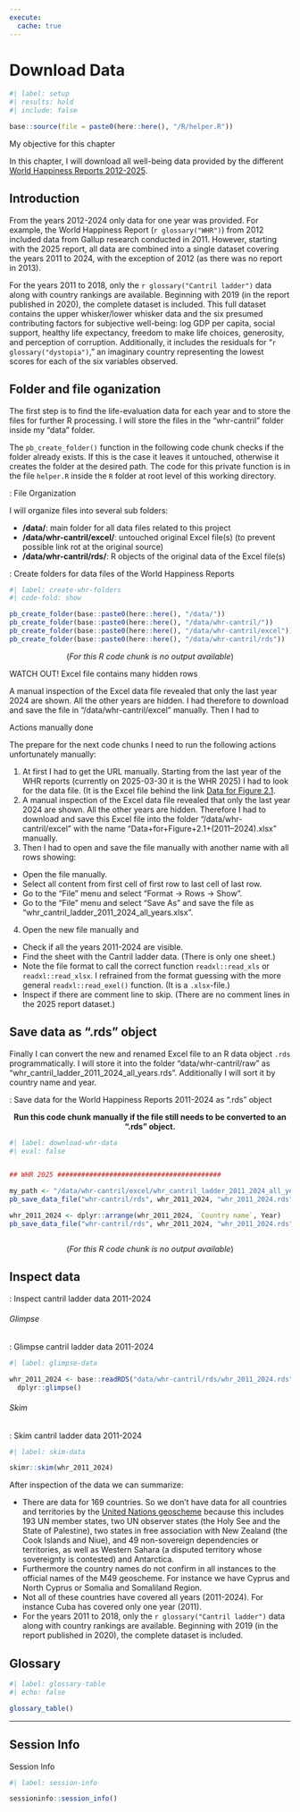 ```yaml
---
execute:
  cache: true
---
```

# Download Data {#sec-download-data}

```r
#| label: setup
#| results: hold
#| include: false

base::source(file = paste0(here::here(), "/R/helper.R"))

```

:::::: {#obj-chapter-template}
::::: my-objectives
::: my-objectives-header
My objective for this chapter
:::

::: my-objectives-container
In this chapter, I will download all well-being data 
provided by the different [World Happiness Reports
2012-2025](https://worldhappiness.report/analysis/).
:::
:::::
::::::




## Introduction

From the years 2012-2024 only data for one year was provided. For example, the World Happiness Report (`r glossary("WHR")`) from 2012 included data from Gallup research conducted in 2011. However, starting with the 2025 report, all data are combined into a single dataset covering the years 2011 to 2024, with the exception of 2012 (as there was no report in 2013).

For the years 2011 to 2018, only the `r glossary("Cantril ladder")` data along with country rankings are available. Beginning with 2019 (in the report published in 2020), the complete dataset is included. This full dataset contains the upper whisker/lower whisker data and the six presumed contributing factors for subjective well-being: log GDP per capita, social support, healthy life expectancy, freedom to make life choices, generosity, and perception of corruption. Additionally, it includes the residuals for "`r glossary("dystopia")`," an imaginary country representing the lowest scores for each of the six variables observed.

## Folder and file oganization

The first step is to find the life-evaluation data for each year and to store the files for further R processing. I will store the files in the "whr-cantril" folder inside my "data" folder.

The `pb_create_folder()` function in the following code chunk checks if the folder already exists. If this is the case it leaves it untouched, otherwise it creates the folder at the desired path. The code for this private function is in the file `helper.R` inside the `R` folder at root level of this working directory.

:::::{.my-resource}
:::{.my-resource-header}
:::::: {#lem-folder-structure}
: File Organization
::::::
:::
::::{.my-resource-container}

I will organize files into several sub folders:

- **/data/**: main folder for all data files related to this project
- **/data/whr-cantril/excel/**: untouched original Excel file(s) (to prevent possible link rot at the original source)
- **/data/whr-cantril/rds/**: R objects of the original data of the Excel file(s)


:::::{.my-r-code}
:::{.my-r-code-header}
:::::: {#cnj-create-whr-folder}
: Create folders for data files of the World Happiness Reports
::::::
:::
::::{.my-r-code-container}



```r
#| label: create-whr-folders
#| code-fold: show

pb_create_folder(base::paste0(here::here(), "/data/"))
pb_create_folder(base::paste0(here::here(), "/data/whr-cantril/"))
pb_create_folder(base::paste0(here::here(), "/data/whr-cantril/excel"))
pb_create_folder(base::paste0(here::here(), "/data/whr-cantril/rds"))
```
<center>(*For this R code chunk is no output available*)</center>


::::
:::::

::::
:::::


:::::{.my-watch-out}
:::{.my-watch-out-header}
WATCH OUT! Excel file contains many hidden rows
:::
::::{.my-watch-out-container}
A manual inspection of the Excel data file revealed that only the last year 2024 are shown. All the other years are hidden. I had therefore to download and save the file in "/data/whr-cantril/excel" manually. Then I had to 
::::
:::::

:::::{.my-procedure}
:::{.my-procedure-header}
Actions manually done
:::
::::{.my-procedure-container}
The prepare for the next code chunks I need to run the following actions unfortunately manually:

1. At first I had to get the URL manually. Starting from the last year of the WHR reports (currently on 2025-03-30 it is the WHR 2025) I had to look for the data file. (It is the Excel file behind the link [Data for Figure 2.1](https://happiness-report.s3.us-east-1.amazonaws.com/2025/Data+for+Figure+2.1+(2011%E2%80%932024).xlsx).
2. A manual inspection of the Excel data file revealed that only the last year 2024 are shown. All the other years are hidden. Therefore I had to download and save this Excel file into the folder "/data/whr-cantril/excel" with the name "Data+for+Figure+2.1+(2011–2024).xlsx" manually. 
3. Then I had to open and save the file manually with another name with all rows showing:
  - Open the file manually.
  - Select all content from first cell of first row to last cell of last row.
  - Go to the "File" menu and select "Format -> Rows -> Show".
  - Go to the "File" menu and select "Save As" and save the file as "whr_cantril_ladder_2011_2024_all_years.xlsx".
4. Open the new file manually and 
  - Check if all the years 2011-2024 are visible. 
  - Find the sheet with the Cantril ladder data. (There is only one sheet.) 
  - Note the file format to call the correct function `readxl::read_xls` or `readxl::read_xlsx`. I refrained from the format guessing with the more general `readxl::read_exel()` function. (It is a `.xlsx`-file.) 
  - Inspect if there are comment line to skip. (There are no comment lines in the 2025 report dataset.)

::::
:::::

## Save data as ".rds" object

Finally I can convert the new and renamed Excel file to an R data object `.rds` programmatically. I will store it into the folder "data/whr-cantril/raw" as "whr_cantril_ladder_2011_2024_all_years.rds". Additionally I will sort it by country name and year.

:::::{.my-r-code}
:::{.my-r-code-header}
:::::: {#cnj-download-whr-data}
: Save data for the World Happiness Reports 2011-2024 as ".rds" object
::::::
:::
::::{.my-r-code-container}


<center>**Run this code chunk manually if the file still needs to be converted to an ".rds" object.**</center>


```r
#| label: download-whr-data
#| eval: false


## WHR 2025 #########################################

my_path <- "/data/whr-cantril/excel/whr_cantril_ladder_2011_2024_all_years.xlsx"
pb_save_data_file("whr-cantril/rds", whr_2011_2024, "whr_2011_2024.rds")

whr_2011_2024 <- dplyr::arrange(whr_2011_2024, `Country name`, Year)
pb_save_data_file("whr-cantril/rds", whr_2011_2024, "whr_2011_2024.rds")



```

<center>(*For this R code chunk is no output available*)</center>


::::
:::::


## Inspect data

::: {.my-code-collection}
:::: {.my-code-collection-header}
::::: {.my-code-collection-icon}
:::::
:::::: {#exm-01-inspect-data}
: Inspect cantril ladder data 2011-2024
::::::

::::

::::{.my-code-collection-container}

::: {.panel-tabset}

###### Glimpse

:::::{.my-r-code}
:::{.my-r-code-header}
:::::: {#cnj-01-glimpse-data}
: Glimpse cantril ladder data 2011-2024
::::::
:::
::::{.my-r-code-container}
```r
#| label: glimpse-data

whr_2011_2024 <- base::readRDS("data/whr-cantril/rds/whr_2011_2024.rds") |> 
  dplyr::glimpse()

```

::::
:::::


###### Skim

:::::{.my-r-code}
:::{.my-r-code-header}
:::::: {#cnj-01-skim-data}
: Skim cantril ladder data 2011-2024
::::::
:::
::::{.my-r-code-container}
```r
#| label: skim-data

skimr::skim(whr_2011_2024)
```

::::
:::::

:::

::::
:::::


After inspection of the data we can summarize:

- There are data for 169 countries. So we don't have data for all countries and territories by the [United Nations geoscheme](https://unstats.un.org/unsd/methodology/m49/) because this includes 193 UN member states, two UN observer states (the Holy See and the State of Palestine), two states in free association with New Zealand (the Cook Islands and Niue), and 49 non-sovereign dependencies or territories, as well as Western Sahara (a disputed territory whose sovereignty is contested) and Antarctica.
- Furthermore the country names do not confirm in all instances to the official names of the M49 geoscheme. For instance we have Cyprus and North Cyprus or Somalia and Somaliland Region.
- Not all of these countries have covered all years (2011-2024). For instance Cuba has covered only one year (2011).
- For the years 2011 to 2018, only the `r glossary("Cantril ladder")` data along with country rankings are available. Beginning with 2019 (in the report published in 2020), the complete dataset is included.


## Glossary

```r
#| label: glossary-table
#| echo: false

glossary_table()
```

------------------------------------------------------------------------

## Session Info

::::: my-r-code
::: my-r-code-header
Session Info
:::

::: my-r-code-container
```r
#| label: session-info

sessioninfo::session_info()
```
:::
:::::


